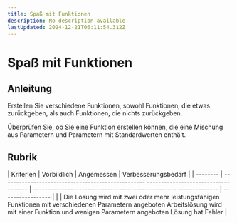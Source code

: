 ```yaml
---
title: Spaß mit Funktionen
description: No description available
lastUpdated: 2024-12-21T06:11:54.312Z
---
```


# Spaß mit Funktionen

## Anleitung

Erstellen Sie verschiedene Funktionen, sowohl Funktionen, die etwas zurückgeben, als auch Funktionen, die nichts zurückgeben.

Überprüfen Sie, ob Sie eine Funktion erstellen können, die eine Mischung aus Parametern und Parametern mit Standardwerten enthält.

## Rubrik

| Kriterien | Vorbildlich | Angemessen | Verbesserungsbedarf |
| -------- | -------------------------------------------------- ------------------------------------ | -------------------------------------------------- -------------- | ----------------- |
| | Die Lösung wird mit zwei oder mehr leistungsfähigen Funktionen mit verschiedenen Parametern angeboten Arbeitslösung wird mit einer Funktion und wenigen Parametern angeboten Lösung hat Fehler |
